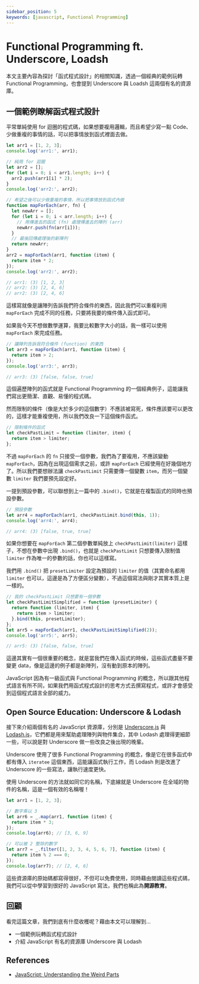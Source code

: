 ```yaml
---
sidebar_position: 5
keywords: [javascript, Functional Programming]
---
```


# Functional Programming ft. Underscore, Loadsh

本文主要內容為探討「函式程式設計」的相關知識，透過一個經典的範例玩轉 Functional Programming，也會提到 Underscore 與 Loadsh 這兩個有名的資源庫。

## 一個範例瞭解函式程式設計

平常單純使用 for 迴圈的程式碼，如果想要複用邏輯，而且希望少寫一點 Code、少做重複的事情的話，可以把事情放到函式裡面去做。

```javascript
let arr1 = [1, 2, 3];
console.log('arr1:', arr1);

// 純用 for 迴圈
let arr2 = [];
for (let i = 0; i < arr1.length; i++) {
  arr2.push(arr1[i] * 2);
}
console.log('arr2:', arr2);

// 希望之後可以少做重複的事情，所以把事情放到函式內做
function mapForEach(arr, fn) {
  let newArr = [];
  for (let i = 0; i < arr.length; i++) {
    // 用傳進去的函式 (fn) 處理傳進去的陣列 (arr)
    newArr.push(fn(arr[i]));
  }
  // 最後回傳處理後的新陣列
  return newArr;
}
arr2 = mapForEach(arr1, function (item) {
  return item * 2;
});
console.log('arr2:', arr2);

// arr1: (3) [1, 2, 3]
// arr2: (3) [2, 4, 6]
// arr2: (3) [2, 4, 6]
```

這樣寫就像是讓陣列告訴我們符合條件的東西，因此我們可以重複利用 `mapForEach` 完成不同的任務，只要將我要的條件傳入函式即可。

如果我今天不想做數學運算，我要比較數字大小的話，我一樣可以使用 `mapForEach` 來完成任務。

```javascript
// 讓陣列告訴我符合條件 (function) 的東西
let arr3 = mapForEach(arr1, function (item) {
  return item > 2;
});
console.log('arr3:', arr3);

// arr3: (3) [false, false, true]
```

這個遍歷陣列的函式就是 Functional Programming 的一個經典例子，這能讓我們寫出更簡潔、直觀、易懂的程式碼。

然而限制的條件（像是大於多少的這個數字）不應該被寫死，條件應該要可以更改的，這樣才能重複使用，所以我們改良一下這個條件函式。

```javascript
// 限制條件的函式
let checkPastLimit = function (limiter, item) {
  return item > limiter;
};
```

不過 `mapForEach` 的 `fn` 只接受一個參數，我們為了要複用，不應該變動 `mapForEach`，因為在出現這個需求之前，或許 `mapForEach` 已經使用在好幾個地方了。所以我們要想辦法讓 `checkPastLimit` 只需要傳一個變數 `item`，而另一個變數 `limiter` 我們要預先設定好。

一提到預設參數，可以聯想到上一篇中的 `.bind()`，它就是在複製函式的同時也預設參數。

```javascript
// 預設參數
let arr4 = mapForEach(arr1, checkPastLimit.bind(this, 1));
console.log('arr4:', arr4);

// arr4: (3) [false, true, true]
```

如果你想要在 `mapForEach` 第二個參數單純放上 `checkPastLimit(limiter)` 這樣子，不想在參數中出現 `.bind()`，也就是 `checkPastLimit` 只想要傳入限制值 `limiter` 作為唯一的參數的話，你也可以這樣寫。

我們用 `.bind()` 把 `presetLimiter` 設定為預設的 `limiter` 的值（其實命名都用 `limiter` 也可以，這邊是為了方便區分變數），不過這個寫法與剛才其實本質上是一樣的。

```javascript
// 我的 checkPastLimit 只想要有一個參數
let checkPastLimitSimplified = function (presetLimiter) {
  return function (limiter, item) {
    return item > limiter;
  }.bind(this, presetLimiter);
};
let arr5 = mapForEach(arr1, checkPastLimitSimplified(2));
console.log('arr5:', arr5);

// arr5: (3) [false, false, true]
```

這邊其實有一個很重要的概念，就是當我們在傳入函式的時候，這些函式盡量不要變更 data，像是這邊的例子都是新陣列，沒有動到原本的陣列。

JavaScript 因為有一級函式與 Functional Programming 的概念，所以跟其他程式語言有所不同，如果我們用函式程式設計的思考方式去撰寫程式，或許才會感受到這個程式語言全部的威力。

## Open Source Education: Underscore & Lodash

接下來介紹兩個有名的 JavaScript 資源庫，分別是 [Underscore.js](https://underscorejs.org/) 與 [Lodash.js](https://lodash.com/)，它們都是用來幫助處理陣列與物件集合，其中 Lodash 處理得更細節一些，可以說是對 Underscore 做一些改良之後出現的晚輩。

Underscore 使用了很多 Functional Programming 的概念，像是它在很多函式中都有傳入 `iteratee` 這個東西，這能讓函式執行工作，而 Lodash 則是改進了 Underscore 的一些寫法，讓執行速度更快。

使用 Underscore 的方法就如同它的名稱，下底線就是 Underscore 在全域的物件的名稱，這是一個有效的名稱喔！

```javascript
let arr1 = [1, 2, 3];

// 數字乘以 3
let arr6 = _.map(arr1, function (item) {
  return item * 3;
});
console.log(arr6); // [3, 6, 9]

// 可以被 2 整除的數字
let arr7 = _.filter([1, 2, 3, 4, 5, 6, 7], function (item) {
  return item % 2 === 0;
});
console.log(arr7); // [2, 4, 6]
```

這些資源庫的原始碼都寫得很好，不但可以免費使用，同時藉由閱讀這些程式碼，我們可以從中學習到很好的 JavaScript 寫法，我們也稱此為**開源教育**。

## 回顧

看完這篇文章，我們到底有什麼收穫呢？藉由本文可以理解到…

- 一個範例玩轉函式程式設計
- 介紹 JavaScript 有名的資源庫 Underscore 與 Lodash

## References

- [JavaScript: Understanding the Weird Parts](https://www.udemy.com/course/understand-javascript/)
